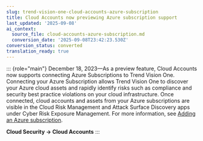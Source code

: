 ```yaml
---
slug: trend-vision-one-cloud-accounts-azure-subscription
title: Cloud Accounts now previewing Azure subscription support
last_updated: '2025-09-08'
ai_context:
  source_file: cloud-accounts-azure-subscription.md
  conversion_date: '2025-09-08T23:42:23.530Z'
conversion_status: converted
translation_ready: true
---
```


::: {role="main"}
December 18, 2023—As a preview feature, Cloud Accounts now supports connecting Azure Subscriptions to Trend Vision One. Connecting your Azure Subscription allows Trend Vision One to discover your Azure cloud assets and rapidly identify risks such as compliance and security best practice violations on your cloud infrastructure. Once connected, cloud accounts and assets from your Azure subscriptions are visible in the Cloud Risk Management and Attack Surface Discovery apps under Cyber Risk Exposure Management. For more information, see [Adding an Azure subscription](adding-azure-subscription.mdx).

**Cloud Security → Cloud Accounts**
:::
